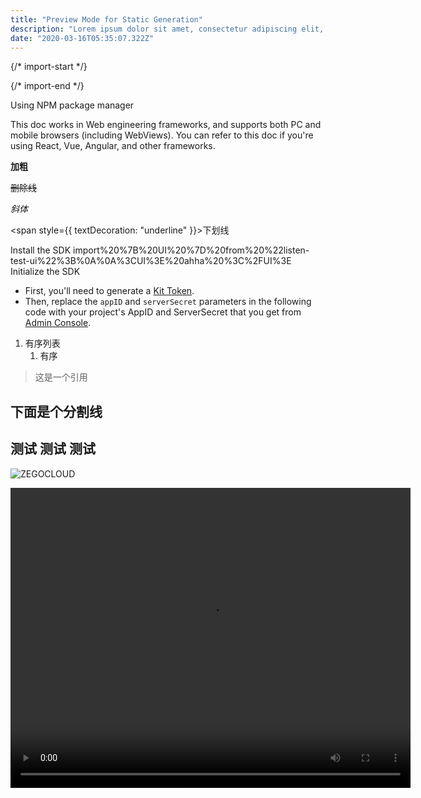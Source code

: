 ```yaml
---
title: "Preview Mode for Static Generation"
description: "Lorem ipsum dolor sit amet, consectetur adipiscing elit, sed do eiusmod tempor incididunt ut labore et dolore magna aliqua. Praesent elementum facilisis leo vel fringilla est ullamcorper eget. At imperdiet dui accumsan sit amet nulla facilities morbi tempus."
date: "2020-03-16T05:35:07.322Z"
---
```


{/* import-start */}

{/* import-end */}

<H level="1" id="h-using-npm-package-manager">
  Using NPM package manager
</H>

This doc works in Web engineering frameworks, and supports both PC and mobile browsers (including WebViews). You can refer to this doc if you're using React, Vue, Angular, and other frameworks.

<strong>加粗</strong>

<del>删除线</del>

<em>斜体</em>

<span style={{ textDecoration: "underline" }}>下划线</span>

<H level="2" id="h-install-the-sdk">
  Install the SDK
</H>

<CodeBlock lang="javascript" focus="1" fileName="javascript">
  import%20%7B%20UI%20%7D%20from%20%22listen-test-ui%22%3B%0A%0A%3CUI%3E%20ahha%20%3C%2FUI%3E
</CodeBlock>

<H level="2" id="h-initialize-the-sdk">
  Initialize the SDK
</H>

- First, you'll need to generate a [Kit Token](https://docs.zegocloud.com/article/14741).
- Then, replace the `appID` and `serverSecret` parameters in the following code with your project's AppID and ServerSecret that you get from [Admin Console](https://console.zegocloud.com/project).

1. 有序列表
   1. 有序

> 这是一个引用

下面是个分割线
---
测试 测试 测试
---

<Image
  src="https://www.zegocloud.com/_nuxt/img/img_solution_social@2x.822fd96.jpg"
  alt="ZEGOCLOUD"
  title="ZEGOCLOUD"
  inline="false"
/>

<Video
  src="https://www.youtube.com/embed/K5fj1Hn_P2g"
  start="0"
  width="640"
  height="480"
  type="youtube"
/>
